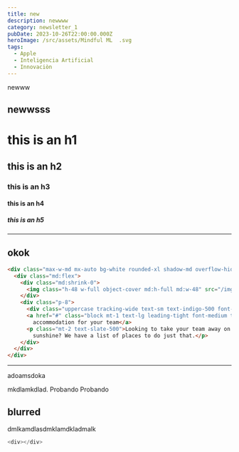 ```yaml
---
title: new
description: newwww
category: newsletter_1
pubDate: 2023-10-26T22:00:00.000Z
heroImage: /src/assets/Mindful ML  .svg
tags:
  - Apple
  - Inteligencia Artificial
  - Innovaciòn
---
```


newww

## newwsss

# this is an h1

## this is an h2

### this is an h3

#### this is an h4

##### this is an h5

***

## okok

```html
<div class="max-w-md mx-auto bg-white rounded-xl shadow-md overflow-hidden md:max-w-2xl">
  <div class="md:flex">
    <div class="md:shrink-0">
      <img class="h-48 w-full object-cover md:h-full md:w-48" src="/img/building.jpg" alt="Modern building architecture">
    </div>
    <div class="p-8">
      <div class="uppercase tracking-wide text-sm text-indigo-500 font-semibold">Company retreats</div>
      <a href="#" class="block mt-1 text-lg leading-tight font-medium text-black hover:underline">Incredible
        accommodation for your team</a>
      <p class="mt-2 text-slate-500">Looking to take your team away on a retreat to enjoy awesome food and take in some
        sunshine? We have a list of places to do just that.</p>
    </div>
  </div>
</div>
```

***

<div class="blur-lg">
  adoamsdoka

  mkdlamkdlad. Probando
  Probando

  ## blurred

  dmlkamdlasdmklamdkladmalk

  ```javascript
  <div></div>
  ```
</div>
